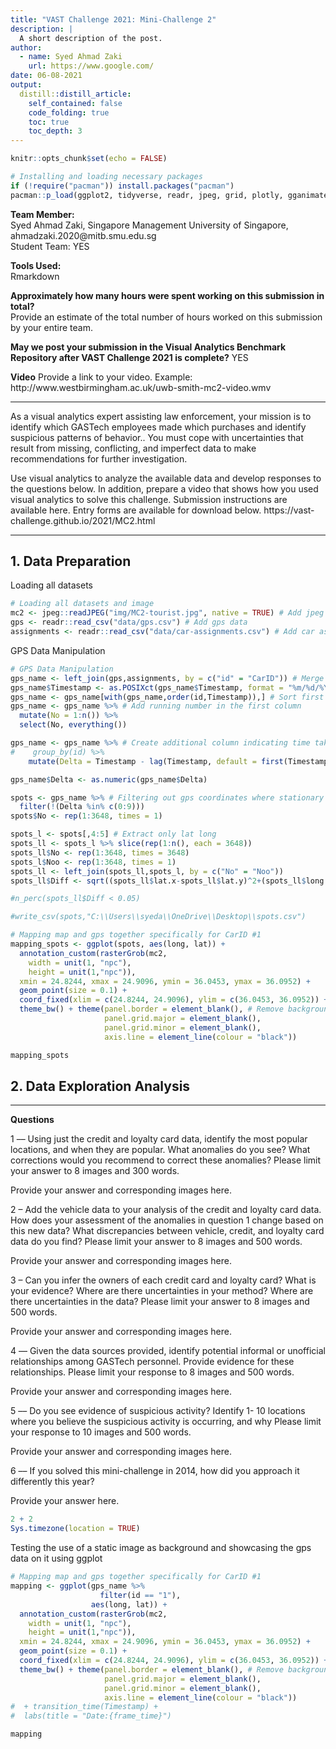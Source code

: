 ```yaml
---
title: "VAST Challenge 2021: Mini-Challenge 2"
description: |
  A short description of the post.
author:
  - name: Syed Ahmad Zaki
    url: https://www.google.com/
date: 06-08-2021
output:
  distill::distill_article:
    self_contained: false
    code_folding: true
    toc: true
    toc_depth: 3
---
```



```r
knitr::opts_chunk$set(echo = FALSE)

# Installing and loading necessary packages
if (!require("pacman")) install.packages("pacman")
pacman::p_load(ggplot2, tidyverse, readr, jpeg, grid, plotly, gganimate, writexl, qwraps2)

```

**Team Member:**  
Syed Ahmad Zaki, Singapore Management University of Singapore, ahmadzaki.2020@mitb.smu.edu.sg   
Student Team:  YES  

**Tools Used:**  
Rmarkdown  

**Approximately how many hours were spent working on this submission in total?**  
Provide an estimate of the total number of hours worked on this submission by your entire team.  

**May we post your submission in the Visual Analytics Benchmark Repository after VAST Challenge 2021 is complete?** YES  

**Video**
Provide a link to your video.  Example:
http://www.westbirmingham.ac.uk/uwb-smith-mc2-video.wmv

---

As a visual analytics expert assisting law enforcement, your mission is to identify which GASTech employees made which purchases and identify suspicious patterns of behavior.. You must cope with uncertainties that result from missing, conflicting, and imperfect data to make recommendations for further investigation.

Use visual analytics to analyze the available data and develop responses to the questions below. In addition, prepare a video that shows how you used visual analytics to solve this challenge. Submission instructions are available here. Entry forms are available for download below.
https://vast-challenge.github.io/2021/MC2.html

---

## 1.	Data Preparation


Loading all datasets
```r

# Loading all datasets and image
mc2 <- jpeg::readJPEG("img/MC2-tourist.jpg", native = TRUE) # Add jpeg map file
gps <- readr::read_csv("data/gps.csv") # Add gps data
assignments <- readr::read_csv("data/car-assignments.csv") # Add car assignments

```

GPS Data Manipulation
```r

# GPS Data Manipulation
gps_name <- left_join(gps,assignments, by = c("id" = "CarID")) # Merge car assignments to gps data
gps_name$Timestamp <- as.POSIXct(gps_name$Timestamp, format = "%m/%d/%Y  %H:%M:%S", tz = "GMT") # Switching month-day format
gps_name <- gps_name[with(gps_name,order(id,Timestamp)),] # Sort first by ID in ascending order and then Timestamp by oldest to newest
gps_name <- gps_name %>% # Add running number in the first column
  mutate(No = 1:n()) %>% 
  select(No, everything()) 

gps_name <- gps_name %>% # Create additional column indicating time taken from previous timestamp for same ID
#    group_by(id) %>%
    mutate(Delta = Timestamp - lag(Timestamp, default = first(Timestamp)))

gps_name$Delta <- as.numeric(gps_name$Delta)

spots <- gps_name %>% # Filtering out gps coordinates where stationary for only 0-9 secs
  filter(!(Delta %in% c(0:9)))
spots$No <- rep(1:3648, times = 1)

spots_l <- spots[,4:5] # Extract only lat long
spots_ll <- spots_l %>% slice(rep(1:n(), each = 3648))
spots_ll$No <- rep(1:3648, times = 3648)
spots_l$Noo <- rep(1:3648, times = 1)
spots_ll <- left_join(spots_ll,spots_l, by = c("No" = "Noo"))
spots_ll$Diff <- sqrt((spots_ll$lat.x-spots_ll$lat.y)^2+(spots_ll$long.x-spots_ll$long.y)^2)

#n_perc(spots_ll$Diff < 0.05)

#write_csv(spots,"C:\\Users\\syeda\\OneDrive\\Desktop\\spots.csv")

# Mapping map and gps together specifically for CarID #1
mapping_spots <- ggplot(spots, aes(long, lat)) +
  annotation_custom(rasterGrob(mc2,
    width = unit(1, "npc"),
    height = unit(1,"npc")),
  xmin = 24.8244, xmax = 24.9096, ymin = 36.0453, ymax = 36.0952) + 
  geom_point(size = 0.1) + 
  coord_fixed(xlim = c(24.8244, 24.9096), ylim = c(36.0453, 36.0952)) + # Fixing the scales regardless of filtering of points
  theme_bw() + theme(panel.border = element_blank(), # Remove background and grids and reformat scales and axis
                     panel.grid.major = element_blank(), 
                     panel.grid.minor = element_blank(), 
                     axis.line = element_line(colour = "black"))  

mapping_spots

```



## 2.	Data Exploration Analysis

---

**Questions**

1 –– Using just the credit and loyalty card data, identify the most popular locations, and when they are popular. What anomalies do you see? What corrections would you recommend to correct these anomalies? Please limit your answer to 8 images and 300 words.

Provide your answer and corresponding images here.

2 – Add the vehicle data to your analysis of the credit and loyalty card data. How does your assessment of the anomalies in question 1 change based on this new data? What discrepancies between vehicle, credit, and loyalty card data do you find? Please limit your answer to 8 images and 500 words.

Provide your answer and corresponding images here.

3 – Can you infer the owners of each credit card and loyalty card? What is your evidence? Where are there uncertainties in your method? Where are there uncertainties in the data? Please limit your answer to 8 images and 500 words.

Provide your answer and corresponding images here.

4 –– Given the data sources provided, identify potential informal or unofficial relationships among GASTech personnel. Provide evidence for these relationships. Please limit your response to 8 images and 500 words.

Provide your answer and corresponding images here.

5 –– Do you see evidence of suspicious activity? Identify 1- 10 locations where you believe the suspicious activity is occurring, and why    Please limit your response to 10 images and 500 words.

Provide your answer and corresponding images here.

6 –– If you solved this mini-challenge in 2014, how did you approach it differently this year?

Provide your answer here.

```r

2 + 2
Sys.timezone(location = TRUE)

```




Testing the use of a static image as background and showcasing the gps data on it using ggplot

```r



# Mapping map and gps together specifically for CarID #1
mapping <- ggplot(gps_name %>%
                    filter(id == "1"),
                  aes(long, lat)) +
  annotation_custom(rasterGrob(mc2,
    width = unit(1, "npc"),
    height = unit(1,"npc")),
  xmin = 24.8244, xmax = 24.9096, ymin = 36.0453, ymax = 36.0952) + 
  geom_point(size = 0.1) + 
  coord_fixed(xlim = c(24.8244, 24.9096), ylim = c(36.0453, 36.0952)) + # Fixing the scales regardless of filtering of points
  theme_bw() + theme(panel.border = element_blank(), # Remove background and grids and reformat scales and axis
                     panel.grid.major = element_blank(), 
                     panel.grid.minor = element_blank(), 
                     axis.line = element_line(colour = "black"))  
#  + transition_time(Timestamp) +
#  labs(title = "Date:{frame_time}")

mapping

```


